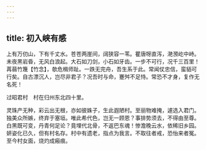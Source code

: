 ```yaml
---
---
---
```

title: 初入峡有感
---



上有万仞山，下有千丈水。苍苍两崖间，阔狭容一苇。瞿唐呀直泻，滟滪屹中峙。未夜黑岩昏，无风白浪起。大石如刀剑，小石如牙齿。一步不可行，况千三百里！苒蒻竹篾【竹念】，欹危楫师趾。一跌无完舟，吾生系于此。常闻仗忠信，蛮貊可行矣。自古漂沉人，岂尽非君子？况吾时与命，蹇舛不足恃。常恐不才身，复作无名死！

过昭君村　村在归州东北四十里。

灵珠产无种，彩云出无根，亦如彼姝子，生此遐陋村。至丽物难掩，遽选入君门。独美众所嫉，终弃于塞垣。唯此希代色，岂无一顾恩？事排势须去，不得由至尊。白黑既可变，丹青何足论？竟埋代北骨，不返巴东魂！惨澹晚云水，依稀旧乡园。妍姿化已久，但有村名存。村中有遗老，指点为我言。不取往者戒，恐怡来者冤。至今村女面，烧灼成瘢痕。